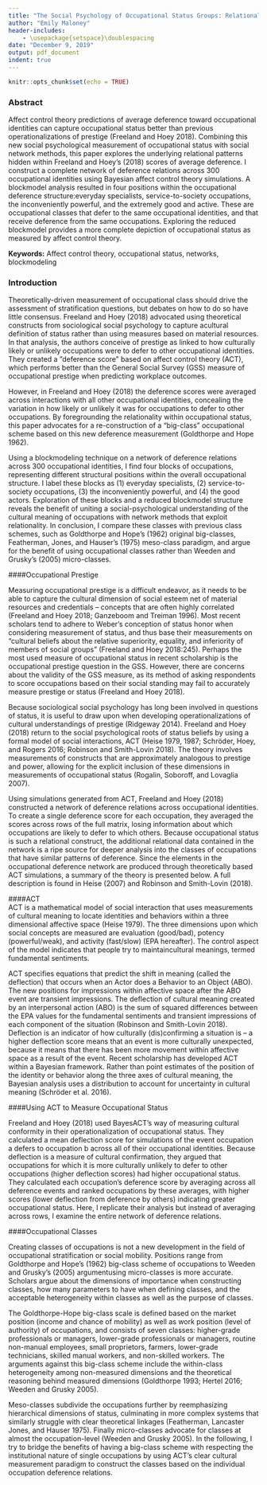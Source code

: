 ```yaml
---
title: "The Social Psychology of Occupational Status Groups: Relationality in the Structure of Deference"
author: "Emily Maloney"
header-includes:
    - \usepackage{setspace}\doublespacing
date: "December 9, 2019"
output: pdf_document
indent: true
---
```


```r
knitr::opts_chunk$set(echo = TRUE)
```

### Abstract  

Affect control theory predictions of average deference toward occupational identities can capture occupational status better than previous operationalizations of prestige (Freeland and Hoey 2018). Combining this new social psychological measurement of occupational status with social network methods, this paper explores the underlying relational patterns hidden within Freeland and Hoey’s (2018) scores of average deference. I construct a complete network of deference relations across 300 occupational identities using Bayesian affect control theory simulations. A blockmodel analysis resulted in four positions within the occupational deference structure:everyday specialists, service-to-society occupations, the inconveniently powerful, and the extremely good and active. These are occupational classes that defer to the same occupational identities, and that receive deference from the same occupations. Exploring the reduced blockmodel provides a more complete depiction of occupational status as measured by affect control theory.  

**Keywords:** Affect control theory, occupational status, networks, blockmodeling 

\newpage

### Introduction   

Theoretically-driven measurement of occupational class should drive the assessment of stratification questions, but debates on how to do so have little consensus. Freeland and Hoey (2018) advocated using theoretical constructs from sociological social psychology to capture acultural definition of status rather than using measures based on material resources. In that analysis, the authors conceive of prestige as linked to how culturally likely or unlikely occupations were to defer to other occupational identities. They created a ”deference score” based on affect control theory (ACT), which performs better than the General Social Survey (GSS) measure of occupational prestige when predicting workplace outcomes.  

However, in Freeland and Hoey (2018) the deference scores were averaged across interactions with all other occupational identities, concealing the variation in how likely or unlikely it was for occupations to defer to other occupations. By foregrounding the relationality within occupational status, this paper advocates for a re-construction of a “big-class” occupational scheme based on this new deference measurement (Goldthorpe and Hope 1962).  

Using a blockmodeling technique on a network of deference relations across 300 occupational identities, I find four blocks of occupations, representing different structural positions within the overall occupational structure. I label these blocks as (1) everyday specialists, (2) service-to-society occupations, (3) the inconveniently powerful, and (4) the good actors. Exploration of these blocks and a reduced blockmodel structure reveals the benefit of uniting a social-psychological understanding of the cultural meaning of occupations with network methods that exploit relationality. In conclusion, I compare these classes with previous class schemes, such as Goldthorpe and Hope’s (1962) original big-classes, Featherman, Jones, and Hauser’s (1975) meso-class paradigm, and argue for the benefit of using occupational classes rather than Weeden and Grusky’s (2005) micro-classes.   

####Occupational Prestige  

Measuring occupational prestige is a difficult endeavor, as it needs to be able to capture the cultural dimension of social esteem net of material resources and credentials – concepts that are often highly correlated (Freeland and Hoey 2018; Ganzeboom and Treiman 1996). Most recent scholars tend to adhere to Weber’s conception of status honor when considering measurement of status, and thus base their measurements on “cultural beliefs about the relative superiority, equality, and inferiority of members of social groups" (Freeland and Hoey 2018:245). Perhaps the most used measure of occupational status in recent scholarship is the occupational prestige question in the GSS. However, there are concerns about the validity of the GSS measure, as its method of asking respondents to score occupations based on their social standing may fail to accurately measure prestige or status (Freeland and Hoey 2018).   

Because sociological social psychology has long been involved in questions of status, it is useful to draw upon when developing operationalizations of cultural understandings of prestige (Ridgeway 2014). Freeland and Hoey (2018) return to the social psychological roots of status beliefs by using a formal model of social interactions, ACT (Heise 1979, 1987; Schröder, Hoey, and Rogers 2016; Robinson and Smith-Lovin 2018). The theory involves measurements of constructs that are approximately analogous to prestige and power, allowing for the explicit inclusion of these dimensions in measurements of occupational status (Rogalin, Soboroff, and Lovaglia 2007).  

Using simulations generated from ACT, Freeland and Hoey (2018) constructed a network of deference relations across occupational identities. To create a single deference score for each occupation, they averaged the scores across rows of the full matrix, losing information about which occupations are likely to defer to which others. Because occupational status is such a relational construct, the additional relational data contained in the network is a ripe source for deeper analysis into the classes of occupations that have similar patterns of deference. Since  the elements in the occupational deference network are produced through theoretically based ACT simulations, a summary of the theory is presented below. A full description is found in Heise (2007) and Robinson and Smith-Lovin (2018).  

####ACT  
ACT is a mathematical model of social interaction that uses measurements of cultural meaning to locate identities and behaviors within a three dimensional affective space (Heise 1979). The three dimensions upon which social concepts are measured are evaluation (good/bad), potency (powerful/weak), and activity (fast/slow) (EPA hereafter). The control aspect of the model indicates that people try to maintaincultural meanings, termed fundamental sentiments.  

ACT specifies equations that predict the shift in meaning (called the deflection) that occurs when an Actor does a Behavior to an Object (ABO). The new positions for impressions within affective space after the ABO event are transient impressions. The deflection of cultural meaning created by an interpersonal action (ABO) is the sum of squared differences between the EPA values for the fundamental sentiments and transient impressions of each  component of the situation (Robinson and Smith-Lovin 2018). Deflection is an indicator of how culturally (dis)confirming a situation is – a higher deflection score means that an event is more culturally unexpected, because it means that there has been more movement within affective space as a result of the event. Recent scholarship has developed ACT within a Bayesian framework. Rather than point estimates of the position of the identity or behavior along the three axes of cultural meaning, the Bayesian analysis uses a distribution to account for uncertainty in cultural meaning (Schröder et al. 2016).  

####Using ACT to Measure Occupational Status  

Freeland and Hoey (2018) used BayesACT’s way of measuring cultural conformity in their operationalization of occupational status. They calculated a mean deflection score for simulations of the event occupation a defers to occupation b across all of their occupational identities. Because deflection is a measure of cultural confirmation, they argued that occupations for which it is more culturally unlikely to defer to other occupations (higher deflection scores) had higher occupational status. They calculated each occupation’s deference score by averaging across all deference events and ranked occupations by these averages, with higher scores (lower deflection from deference by others) indicating greater occupational status. Here, I replicate their analysis but instead of averaging across rows, I examine the entire network of deference relations.   

####Occupational Classes  

Creating classes of occupations is not a new development in the field of occupational stratification or social mobility. Positions range from Goldthorpe and Hope’s (1962) big-class scheme of occupations to Weeden and Grusky’s (2005) argumentusing micro-classes is more accurate. Scholars argue about the dimensions of importance when constructing classes, how many parameters to have when defining classes, and the acceptable heterogeneity within classes as well as the purpose of classes.  

The Goldthorpe-Hope big-class scale is defined based on the market position (income and chance of mobility) as well as work position (level of authority) of occupations, and consists of seven classes: higher-grade professionals or managers, lower-grade professionals or managers, routine non-manual employees, small proprietors, farmers, lower-grade technicians, skilled manual workers, and non-skilled workers. The arguments against this big-class scheme include the within-class heterogeneity among non-measured dimensions and the theoretical reasoning behind measured dimensions (Goldthorpe 1993; Hertel 2016; Weeden and Grusky 2005).   

Meso-classes subdivide the occupations further by reemphasizing hierarchical dimensions of status, culminating in more complex systems that similarly struggle with clear theoretical linkages (Featherman, Lancaster Jones, and Hauser 1975). Finally micro-classes advocate for classes at almost the occupation-level (Weeden and Grusky 2005). In the following, I try to bridge the benefits of having a big-class scheme with respecting the institutional nature of single occupations by using ACT’s clear cultural measurement paradigm to construct the classes based on the individual occupation deference relations.  

